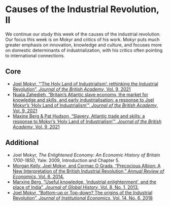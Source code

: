 # Causes of the Industrial Revolution, II

We continue our study this week of the causes of the industrial revolution.
Our focus this week is on Mokyr and critics of his work. Mokyr puts 
much greater emphasis on innovation, knowledge and culture, and focuses more
on domestic determinants of industrialization, with his critics often
pointing to international connections.

## Core

+ [Joel Mokyr, "'The Holy Land of Industrialism': rethinking the Industrial Revolution", *Journal of the British Academy*, Vol. 9, 2021](https://www.thebritishacademy.ac.uk/publishing/journal-british-academy/9/the-holy-land-of-industrialism-rethinking-the-industrial-revolution/)
+ [Nuala Zahedieh, "Britain's Atlantic slave economy, the market for knowledge and skills, and early industrialisation: a response to Joel Mokyr's 'Holy Land of Industrialism'", *Journal of the British Academy*, Vol. 9, 2021](https://www.thebritishacademy.ac.uk/publishing/journal-british-academy/9/britains-atlantic-slave-economy-market-knowledge-early-industrialisation/)
+ [Maxine Berg & Pat Hudson, "Slavery, Atlantic trade and skills: a response to Mokyr's 'Holy Land of Industrialism'", *Journal of the British Academy*, Vol. 9, 2021](https://www.thebritishacademy.ac.uk/publishing/journal-british-academy/9/slavery-atlantic-trade-skills/)

## Additional

+ Joel Mokyr, *The Enlightened Economy: An Economic History of Britain 1700-1850*, Yale: 2009, Introduction and Chapter 5. 
+ [Morgan Kelly, Joel Mokyr, and Cormac O Grada, "Precocious Albion: A New Interpretation of the British Industrial Revolution," *Annual Review of Economics*, Vol. 6, 2014.](https://www.annualreviews.org/doi/abs/10.1146/annurev-economics-080213-041042)
+ [Marxine Berg, "Useful knowledge, 'industrial enlightenment', and the place of India", *Journal of Global History*, Vol. 8, No. 1, 2013.](https://www.cambridge.org/core/product/identifier/S1740022813000077/type/journal_article)
+ [Joel Mokyr, "Bottom-up or Top-down? The origins of the Industrial Revolution", *Journal of Institutional Economics*, Vol. 14, No. 6, 2018](https://www.cambridge.org/core/product/identifier/S174413741700042X/type/journal_article)

